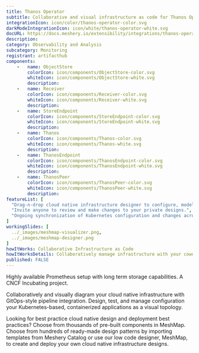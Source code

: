 ```yaml
---
title: Thanos Operator
subtitle: Collaborative and visual infrastructure as code for Thanos Operator
integrationIcon: icon/color/thanos-operator-color.svg
darkModeIntegrationIcon: icon/white/thanos-operator-white.svg
docURL: https://docs.meshery.io/extensibility/integrations/thanos-operator
description: 
category: Observability and Analysis
subcategory: Monitoring
registrant: artifacthub
components: 
	-	name: ObjectStore
		colorIcon: icon/components/ObjectStore-color.svg
		whiteIcon: icon/components/ObjectStore-white.svg
		description: 
	-	name: Receiver
		colorIcon: icon/components/Receiver-color.svg
		whiteIcon: icon/components/Receiver-white.svg
		description: 
	-	name: StoreEndpoint
		colorIcon: icon/components/StoreEndpoint-color.svg
		whiteIcon: icon/components/StoreEndpoint-white.svg
		description: 
	-	name: Thanos
		colorIcon: icon/components/Thanos-color.svg
		whiteIcon: icon/components/Thanos-white.svg
		description: 
	-	name: ThanosEndpoint
		colorIcon: icon/components/ThanosEndpoint-color.svg
		whiteIcon: icon/components/ThanosEndpoint-white.svg
		description: 
	-	name: ThanosPeer
		colorIcon: icon/components/ThanosPeer-color.svg
		whiteIcon: icon/components/ThanosPeer-white.svg
		description: 
featureList: [
  "Drag-n-drop cloud native infrastructure designer to configure, model, and deploy your workloads.",
  "Invite anyone to review and make changes to your private designs.",
  "Ongoing synchronization of Kubernetes configuration and changes across any number of clusters."
]
workingSlides: [
  ../_images/meshmap-visualizer.png,
  ../_images/meshmap-designer.png
]
howItWorks: Collaborative Infrastructure as Code
howItWorksDetails: Collaboratively manage infrastructure with your coworkers synchronously sharing the same designs.
published: FALSE
---
```

<p>
Highly available Prometheus setup with long term storage capabilities. A CNCF Incubating project.
</p>
<p>
    Collaboratively and visually diagram your cloud native infrastructure with GitOps-style pipeline integration. Design, test, and manage configuration your Kubernetes-based, containerized applications as a visual topology.
</p>
<p>
    Looking for best practice cloud native design and deployment best practices? Choose from thousands of pre-built components in MeshMap. Choose from hundreds of ready-made design patterns by importing templates from Meshery Catalog or use our low code designer, MeshMap, to create and deploy your own cloud native infrastructure designs.
</p>
